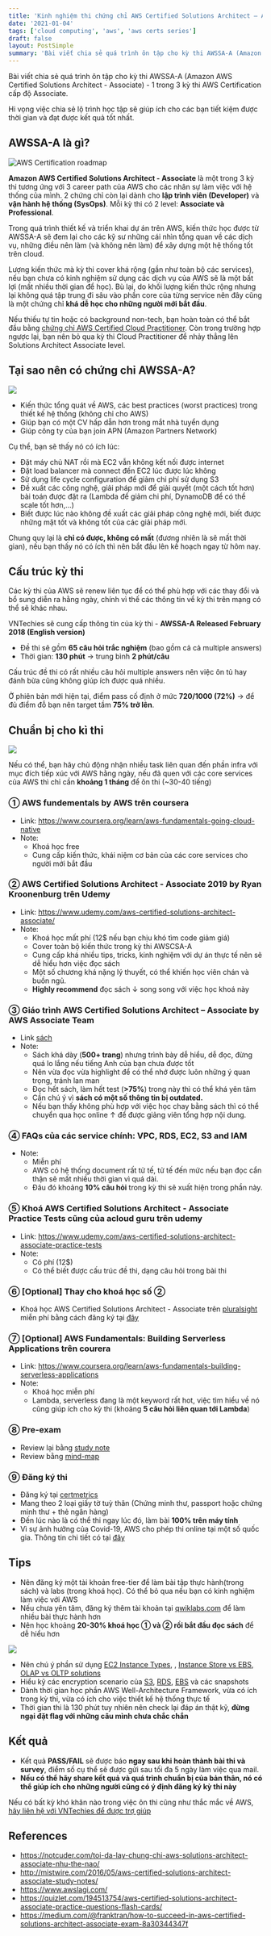 ```yaml
---
title: 'Kinh nghiệm thi chứng chỉ AWS Certified Solutions Architect – Associate'
date: '2021-01-04'
tags: ['cloud computing', 'aws', 'aws certs series']
draft: false
layout: PostSimple
summary: 'Bài viết chia sẻ quá trình ôn tập cho kỳ thi AWSSA-A (Amazon AWS Certified Solutions Architect - Associate) - 1 trong 3 kỳ thi AWS Certification cấp độ Associate.'
---
```


<TOCInline toc={props.toc} asDisclosure />

Bài viết chia sẻ quá trình ôn tập cho kỳ thi AWSSA-A (Amazon AWS Certified Solutions Architect - Associate) - 1 trong 3 kỳ thi AWS Certification cấp độ Associate.

Hi vọng việc chia sẻ lộ trình học tập sẽ giúp ích cho các bạn tiết kiệm được thời gian và đạt được kết quả tốt nhất.

## AWSSA-A là gì?

![AWS Certification roadmap](/static/images/assets/aws-certification-roadmap.png)

**Amazon AWS Certified Solutions Architect - Associate** là một trong 3 kỳ thi tương ứng với 3 career path của AWS cho các nhân sự làm việc với hệ thống của mình.
2 chứng chỉ còn lại dành cho **lập trình viên (Developer)** và **vận hành hệ thống (SysOps)**. Mỗi kỳ thi có 2 level: **Associate và Professional**.

Trong quá trình thiết kế và triển khai dự án trên AWS, kiến thức học được từ AWSSA-A sẽ đem lại cho các kỹ sư những cái nhìn tổng quan về các dịch vụ, những điều nên làm (và không nên làm) để xây dựng một hệ thống tốt trên cloud.

Lượng kiến thức mà kỳ thi cover khá rộng (gần như toàn bộ các services), nếu bạn chưa có kinh nghiệm sử dụng các dịch vụ của AWS sẽ là một bất lợi (mất nhiều thời gian để học). Bù lại, do khối lượng kiến thức rộng nhưng lại không quá tập trung đi sâu vào phần core của từng service nên đây cũng là một chứng chỉ **khá dễ học cho những người mới bắt đầu**.

Nếu thiếu tự tin hoặc có background non-tech, bạn hoàn toàn có thể bắt đầu bằng [chứng chỉ AWS Certified Cloud Practitioner](https://aws.amazon.com/vi/certification/certified-cloud-practitioner/). Còn trong trường hợp ngược lại, bạn nên bỏ qua kỳ thi Cloud Practitioner để nhảy thẳng lên Solutions Architect Associate level.

## Tại sao nên có chứng chỉ AWSSA-A?

![](/static/images/assets/dev-ops.jpeg)

- Kiến thức tổng quát về AWS, các best practices (worst practices) trong thiết kế hệ thống (không chỉ cho AWS)
- Giúp bạn có một CV hấp dẫn hơn trong mắt nhà tuyển dụng
- Giúp công ty của bạn join APN (Amazon Partners Network)

Cụ thể, bạn sẽ thấy nó có ích lúc:

- Đặt máy chủ NAT rồi mà EC2 vẫn không kết nối được internet
- Đặt load balancer mà connect đến EC2 lúc được lúc không
- Sử dụng life cycle configuration để giảm chi phí sử dụng S3
- Đề xuất các công nghệ, giải pháp mới để giải quyết (một cách tốt hơn) bài toán được đặt ra (Lambda để giảm chi phí, DynamoDB để có thể scale tốt hơn,...)
- Biết được lúc nào không đề xuất các giải pháp công nghệ mới, biết được những mặt tốt và không tốt của các giải pháp mới.

Chung quy lại là **chỉ có được, không có mất** (đương nhiên là sẽ mất thời gian), nếu bạn thấy nó có ích thì nên bắt đầu lên kế hoạch ngay từ hôm nay.

## Cấu trúc kỳ thi

Các kỳ thi của AWS sẽ renew liên tục để có thể phù hợp với các thay đổi và bổ sung diễn ra hằng ngày, chính vì thế các thông tin về kỳ thi trên mạng có thể sẽ khác nhau.

VNTechies sẽ cung cấp thông tin của kỳ thi - **AWSSA-A Released February 2018 (English version)**

- Đề thi sẽ gồm **65 câu hỏi trắc nghiệm** (bao gồm cả cả multiple answers)
- Thời gian: **130 phút**
  → trung bình **2 phút/câu**

Cấu trúc đề thi có rất nhiều câu hỏi multiple answers nên việc ôn tủ hay đánh bừa cũng không giúp ích được quá nhiều.

Ở phiên bản mới hiện tại, điểm pass cố định ở mức **720/1000 (72%)** → để đủ điểm đỗ bạn nên target tầm **75% trở lên**.

## Chuẩn bị cho kì thi

![](/static/images/assets/study.png)

Nếu có thể, bạn hãy chủ động nhận nhiều task liên quan đến phần infra với mục đích tiếp xúc với AWS hằng ngày, nếu đã quen với các core services của AWS thì chỉ cần **khoảng 1 tháng** để ôn thi (~30-40 tiếng)

### ① AWS fundementals by AWS trên coursera

- Link: https://www.coursera.org/learn/aws-fundamentals-going-cloud-native
- Note:
  - Khoá học free
  - Cung cấp kiến thức, khái niệm cơ bản của các core services cho người mới bắt đầu

### ② AWS Certified Solutions Architect - Associate 2019 by Ryan Kroonenburg trên Udemy

- Link: https://www.udemy.com/aws-certified-solutions-architect-associate/
- Note:
  - Khoá học mất phí (12\$ nếu bạn chịu khó tìm code giảm giá)
  - Cover toàn bộ kiến thức trong kỳ thi AWSCSA-A
  - Cung cấp khá nhiều tips, tricks, kinh nghiệm với dự án thực tế nên sẽ dễ hiểu hơn việc đọc sách
  - Một số chương khá nặng lý thuyết, có thể khiến học viên chán và buồn ngủ.
  - **Highly recommend** đọc sách ↓ song song với việc học khoá này

### ③ Giáo trình AWS Certified Solutions Architect – Associate by AWS Associate Team

- Link [sách](https://www.amazon.com/Certified-Solutions-Architect-Official-Study/dp/1119138558)
- Note:
  - Sách khá dày (**500+ trang**) nhưng trình bày dễ hiểu, dễ đọc, đừng quá lo lắng nếu tiếng Anh của bạn chưa được tốt
  - Nên vừa đọc vừa highlight để có thể nhớ được luôn những ý quan trọng, tránh lan man
  - Đọc hết sách, làm hết test (**>75%**) trong này thì có thể khá yên tâm
  - Cần chú ý vì **sách có một số thông tin bị outdated.**
  - Nếu bạn thấy không phù hợp với việc học chay bằng sách thì có thể chuyển qua học online ↑ để được giảng viên tổng hợp nội dung.

### ④ FAQs của các service chính: VPC, RDS, EC2, S3 and IAM

- Note:
  - Miễn phí
  - AWS có hệ thống document rất tử tế, tử tế đến mức nếu bạn đọc cẩn thận sẽ mất nhiều thời gian vì quá dài.
  - Đâu đó khoảng **10% câu hỏi** trong kỳ thi sẽ xuất hiện trong phần này.

### ⑤ Khoá AWS Certified Solutions Architect - Associate Practice Tests cũng của acloud guru trên udemy

- Link: https://www.udemy.com/aws-certified-solutions-architect-associate-practice-tests
- Note:
  - Có phí (12\$)
  - Có thể biết được cấu trúc đề thi, dạng câu hỏi trong bài thi

### ⑥ [Optional] Thay cho khoá học số ②

- Khoá học AWS Certified Solutions Architect - Associate trên [pluralsight](https://www.pluralsight.com/courses/aws-certified-solutions-architect-associate) miễn phí bằng cách đăng ký tại [đây](https://visualstudio.microsoft.com/dev-essentials/)

### ⑦ [Optional] AWS Fundamentals: Building Serverless Applications trên courera

- Link: https://www.coursera.org/learn/aws-fundamentals-building-serverless-applications
- Note:
  - Khoá học miễn phí
  - Lambda, serverless đang là một keyword rất hot, việc tìm hiểu về nó cũng giúp ích cho kỳ thi (khoảng **5 câu hỏi liên quan tới Lambda**)

### ⑧ Pre-exam

- Review lại bằng [study note](http://mistwire.com/2016/05/aws-certified-solutions-architect-associate-study-notes/)
- Review bằng [mind-map](https://github.com/gitvani/aws-mindmap)

### ⑨ Đăng ký thi

- Đăng ký tại [certmetrics](https://www.certmetrics.com/amazon/)
- Mang theo 2 loại giấy tờ tuỳ thân (Chứng minh thư, passport hoặc chứng minh thư + thẻ ngân hàng)
- Đến lúc nào là có thể thi ngay lúc đó, làm bài **100% trên máy tính**
- Vì sự ảnh hưởng của Covid-19, AWS cho phép thi online tại một số quốc gia. Thông tin chi tiết có tại [đây](https://aws.amazon.com/blogs/training-and-certification/aws-certification-exams-now-available-virtually-for-added-convenience-and-flexibility/)

## Tips

- Nên đăng ký một tài khoản free-tier để làm bài tập thực hành(trong sách) và labs (trong khoá học). Có thể bỏ qua nếu bạn có kinh nghiệm làm việc với AWS
- Nếu chưa yên tâm, đăng ký thêm tài khoản tại [qwiklabs.com](https://www.qwiklabs.com/) để làm nhiều bài thực hành hơn
- Nên học khoảng **20-30% khoá học ① và ② rồi bắt đầu đọc sách** để dễ hiểu hơn

![](/static/images/assets/instance_type.jpg)

- Nên chú ý phần sử dụng [EC2 Instance Types](https://aws.amazon.com/ec2/instance-types/), [](), [Instance Store vs EBS](https://aws.amazon.com/premiumsupport/knowledge-center/instance-store-vs-ebs/), [OLAP vs OLTP solutions](https://docs.aws.amazon.com/en_us/redshift/latest/dg/c_redshift-and-postgres-sql.html)
- Hiểu kỹ các encryption scenario của [S3](https://docs.aws.amazon.com/AmazonS3/latest/dev/UsingEncryption.html), [RDS](https://docs.aws.amazon.com/AmazonRDS/latest/UserGuide/Overview.Encryption.html), [EBS](https://docs.aws.amazon.com/AWSEC2/latest/UserGuide/EBSEncryption.html) và các snapshots
- Dành thời gian học phần AWS Well-Architecture Framework, vừa có ích trong kỳ thi, vừa có ích cho việc thiết kế hệ thống thực tế
- Thời gian thi là 130 phút tuy nhiên nên check lại đáp án thật kỹ, **đừng ngại đặt flag với những câu mình chưa chắc chắn**

## Kết quả

- Kết quả **PASS/FAIL** sẽ được báo **ngay sau khi hoàn thành bài thi và survey**, điểm số cụ thể sẽ được gửi sau tối đa 5 ngày làm việc qua mail.
- **Nếu có thể hãy share kết quả và quá trình chuẩn bị của bản thân, nó có thể giúp ích cho những người cũng có ý định đăng ký kỳ thi này**

Nếu có bất kỳ khó khăn nào trong việc ôn thi cũng như thắc mắc về AWS, [hãy liên hệ với VNTechies để được trợ giúp](https://m.me/vntechies)

## References

- https://notcuder.com/toi-da-lay-chung-chi-aws-solutions-architect-associate-nhu-the-nao/
- http://mistwire.com/2016/05/aws-certified-solutions-architect-associate-study-notes/
- https://www.awslagi.com/
- https://quizlet.com/194513754/aws-certified-solutions-architect-associate-practice-questions-flash-cards/
- https://medium.com/@franktran/how-to-succeed-in-aws-certified-solutions-architect-associate-exam-8a30344347f
